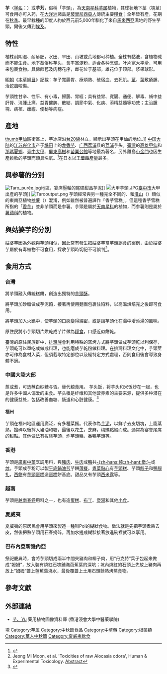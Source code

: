 {{ctm}}
{{Speciesbox 
| status = LC
| status_system = IUCN3.1
| status_ref = <ref name="iucn">{{cite iucn |author= Nguyen, T.H.T |year=2011 |title=''Colocasia esculenta'' |volume=2011 |page=e.T169058A6570708 |doi=10.2305/IUCN.UK.2011-1.RLTS.T169058A6570708.en |access-date=2020-05-16}}</ref>
| image = TaroAKL.jpg 
| image_caption = 芋
| image2 =Colocasia esculenta dsc07801.jpg
| image2_caption = 芋的地下莖 
| genus = Colocasia
| species = esculenta
| authority = ([[L.|L.]]) {{tsl|de|Heinrich Wilhelm Schott|海因里希·威尔海姆·肖特|Schott}}, 1832
| synonyms = {{collapsible list|
  {{Plainlist | style = margin-left: 1em; text-indent: -1em; |
*''Alocasia dussii'' <small>Dammer</small>
*''Alocasia illustris'' <small>W.Bull</small>
*''Aron colocasium'' <small>(L.) St.-Lag.</small>
*''Arum chinense'' <small>L.</small>
*''Arum colocasia'' <small>L.</small>
*''Arum colocasioides'' <small>Desf.</small>
*''Arum esculentum'' <small>L.</small>
*''Arum lividum'' <small>Salisb.</small>
*''Arum nymphaeifolium'' <small>(Vent.) Roxb.</small>
*''Arum peltatum'' <small>Lam.</small>
*''Caladium acre'' <small>R.Br.</small>
*''Caladium colocasia'' <small>(L.) W.Wight</small> nom. illeg.
*''Caladium colocasioides'' <small>(Desf.) Brongn.</small>
*''Caladium esculentum'' <small>(L.) Vent.</small>
*''Caladium glycyrrhizum'' <small>Fraser</small>
*''Caladium nymphaeifolium'' <small>Vent.</small>
*''Caladium violaceum'' <small>Desf.</small>
*''Caladium violaceum'' <small>Engl.</small>
*''Calla gaby'' <small>Blanco</small>
*''Calla virosa'' <small>Roxb.</small>
*''Colocasia acris'' <small>(R.Br.) Schott</small>
*''Colocasia aegyptiaca'' <small>Samp.</small>
*''Colocasia colocasia'' <small>(L.) Huth</small> nom. inval.
*''Colocasia euchlora'' <small>K.Koch & Linden</small>
*''Colocasia fonstanesii'' <small>Schott</small>
*''Colocasia gracilis'' <small>Engl.</small>
*''Colocasia himalensis'' <small>Royle</small>
*''Colocasia neocaledonica'' <small>Van Houtte</small>
*''Colocasia nymphaeifolia'' <small>(Vent.) Kunth</small>
*''Colocasia peltata'' <small>(Lam.) Samp.</small>
*''Colocasia vera'' <small>Hassk.</small>
*''Colocasia violacea'' <small>(Desf.) auct.</small>
*''Colocasia virosa'' <small>(Roxb.) Kunth</small>
*''Colocasia vulgaris'' <small>Raf.</small>
*''Leucocasia esculenta'' <small>(L.) Nakai</small>
*''Steudnera virosa'' <small>(Roxb.) Prain</small>
*''Zantedeschia virosa'' <small>(Roxb.) K.Koch</small>
  }}
  }}
|synonyms_ref = {{r|Lim2014|ipni|Quattrocchi2016}}
}}
'''芋'''（[[学名|学名]]：''{{lang|la|Colocasia esculenta}}''）或'''芋艿'''，俗稱「芋頭」，為[[天南星科|天南星科]][[芋属|芋属]]植物，其球状地下茎（塊莖）可食用亦可入药，在[[大洋洲|大洋洲]]諸島是[[玻里尼西亞人|玻里尼西亞人]]傳統主要[[糧食|糧食]]；全年皆有產，花期在[[秋季|秋季]]。最早栽種的印度人約於西元前5,000年馴化了來自[[馬來西亞|馬來西亞]]濕地的野生芋頭，爾後又傳到[[埃及|埃及]]。

== 特性 ==
植株耐阴湿、耐瘠肥，水田、旱田、山坡或荒地都可种植。全株有黏液，含植物碱而不能生食。地下茎俗称芋头，含丰富淀粉，适合各种烹调。叶片宽大平滑，可用来包裹食物。具佛燄苞及肉穗花序，雌花位于基部，雄花位于顶部。浆果球形。

[[明朝|明朝]]《[[本草綱目|本草綱目]]》記載：芋子寬腸胃、療煩熱、破宿血、去死肌。[[莖|莖]]、[[葉|葉]]敷瘡腫、治蛇蟲咬傷。

芋頭性甘辛、性平、有小毒，歸腸、胃經；具有益胃、寬腸、通便、解毒、補中益肝腎、消腫止痛、益胃健脾、散結、調節中氣、化痰、添精益髓等功效；主治腫塊、痰核、瘰癧、便秘等病症。

== 產地 ==
[[檔案:20130406南橫甲仙街景.JPG|thumb]][[甲仙區|甲仙區]]街區上，芋冰店沿[[台20線|台20線]]林立，顯示出芋頭在甲仙的地位。]]
[[中国大陆|中国大陆]]的[[江苏|江苏]][[兴化市|兴化市]]产于[[垛田|垛田]]上的[[龙香芋|龙香芋]]、[[广西|广西]][[荔浦|荔浦]]县的[[荔浦|荔浦]]芋头。[[臺灣|臺灣]]的[[高雄市|高雄]][[甲仙區|甲仙]]和[[那瑪夏區|那瑪夏鄉]]、[[臺中市|臺中]][[大甲區|大甲]]、[[屏東縣|屏東]][[高樹鄉|高樹]]和[[苗栗縣|苗栗]][[公館鄉_(台灣)|公館]]等地最為著名，另外離島[[烈嶼鄉|小金門]]也因生產鬆軟的芋頭而頗具名氣。<ref>{{Cite web|title=行政院農委會芋頭|url=https://kmweb.coa.gov.tw/subject/subject.php?id=18992|accessdate=|author=|date=|format=|publisher=|language=}}</ref>在日本以[[千葉縣|千葉縣]]產量最多。

== 與参薯的分別 ==
{{参见|香芋}}
[[File:Taro_purée.jpg|thumb]]地區，宴席壓軸的尾碟甜品芋泥]]
[[File:大甲芋頭.JPG|thumb]][[臺中市|臺中市]]大甲出產的芋頭]]
[[File:Tarooutput.png|thumb]]
芋頭經常與另一種完全不同的、和[[淮山|淮山]]（''{{lang|la|Dioscorea opposita}}''）類似的東南亞植物[[参薯|参薯]]（''{{lang|la|Dioscorea alata}}''）混淆，例如{{lang|en|ube ice-cream}}雖然被普遍譯作「香芋雪糕」，但這種香芋雪糕所指的「[[香芋|香芋]]」並非芋頭而是参薯。芋頭是屬於[[天南星科|天南星科]]的植物，而参薯則是屬於[[薯蕷科|薯蕷科]]的植物。

== 與姑婆芋的分別 ==
{{參見|姑婆芋 (植物)}}

姑婆芋因為外觀與芋頭相似，因此常有發生把姑婆芋當芋頭誤食的案例，由於姑婆芋屬於有毒植物不可食用，採收芋頭時切記不可誤判<ref>Jeong Mi Moon, et al. 'Toxicities of raw Alocasia odora', Human & Experimental Toxicology. [http://www.ncbi.nlm.nih.gov/pubmed/21177728 Abstract]</ref>。

== 食用方式 ==
=== 台灣 ===
將芋頭融入傳統糕餅，創造出獨特的[[芋頭酥|芋頭酥]]。

將芋頭加砂糖做成芋泥餡，接著再使用麵團包裹住陷料，以高溫烘焙完之後即可食用。

將芋頭加入火鍋中，使芋頭的口感變得綿密，或是讓芋頭化在湯中增添湯的風味。

原住民將小芋頭切片烘乾成芋片做為[[糧食|糧食]]，口感近似餅乾。

臺灣的原住民族群中，[[排灣族|排灣族]]會利用特殊的窯烤方式將芋頭做成芋頭乾以利保存，芋頭乾可以單吃或做成料理，也能磨成芋乾粉做料理。在排灣料理文化中，芋頭莖亦可作為食材入菜，但須截取特定部位以及經特定方式處理，否則食用後會導致身體不適。

=== 中國大陸大部 ===
蒸或煮，可选蘸白砂糖与否。替代粮食用。
芋头饭，将芋头和米饭炒在一起，也是许多中國人偏爱的主食。芋头根是纤维和其他营养素的主要来源，提供多种潜在的健康益处，包括改善血糖、肠道和心脏健康。<ref>{{Cite web|url=http://webmd.cn/taro-root-benefits/|title=芋头的功效与作用吃法，芋头能减肥吗，芋头的做法大全|accessdate=2018-11-10|work=WebMD|language=zh-CN}}</ref>

==== 福州 ====
芋頭在福州地區運用廣泛，有多種菜餚。代表作為[[芋泥|芋泥]]，以鮮芋去皮切塊，上籠蒸熟，搗碎以後拌入豬油和糖，最後以花生，芝麻，梅蝶點綴而成。通常為宴會尾席的甜點。其他做法有拔絲芋頭，炸芋頭糕，番鴨芋頭等。

=== 香港 ===
芋頭是[[廣東|廣東]][[中菜|中菜]]烹調用料，與[[豬肉|豬肉]]、[[牛肉|牛肉]]或[[鴨|鴨]]共[[炖|-{zh-hans:炖;zh-hant:燉;}-]]或[[炆|炆]]。芋頭成芋粉可以製[[平底鍋|平底鍋]][[油|油]][[煎|煎]]芋餅[[薄餐|薄餐]]。[[粵菜|粵菜]][[點心|點心]]有[[芋頭糕|芋頭糕]]、芋頭[[餃子|餃子]]和[[鴨腳扎|鴨腳扎]]，[[西餅|西餅]]有[[芋頭蛋糕|芋頭蛋糕]]造[[蛋糕|蛋糕]]餅基底。甜品又有芋頭[[西米露|西米露]]等。

=== 越南 ===
芋頭是[[越南|越南]][[春卷|春卷]]用料之一，也有造[[蛋糕|蛋糕]]、[[布丁|布丁]]、[[煲|煲]][[湯|湯]]和其他[[小食|小食]]。

=== 夏威夷 ===
夏威夷的原居民會用芋頭來製造一種叫Poi的糊狀食物。做法就是先把芋頭煮熟去皮，然後把熟芋頭用石舂搗碎，再加水搓成糊狀接著放進碗裡就可以享用。

=== 巴布內亞新幾內亞 ===
祭祀慶典時，會將芋頭切成兩半中間夾豬肉和椰子肉，用“丹克特”葉子包起來做成“姆姆”，放入裝有燒紅石塊鋪滿芭蕉葉的深坑；坑內燒紅的石頭上先放上豬肉再放上“姆姆”蓋上芭蕉葉澆水，最後覆蓋上土用石頭餘熱烤蒸食物。

== 參考文獻 ==
{{reflist|refs=
<ref name="Lim2014">{{cite book|author=T. K. Lim|title=Edible Medicinal and Non Medicinal Plants: Volume 9, Modified Stems, Roots, Bulbs|url=https://books.google.com/books?id=t22vBQAAQBAJ|date=2014-12-03|publisher=Springer|pages=1036 pages|isbn=978-94-017-9511-1}}{{rp|454-460}}</ref>
<ref name=ipni>{{cite web|url=http://www.ipni.org/ipni/idPlantNameSearch.do?id=1170772-2|title=Colocasia esculenta (L. ) Schott|accessdate=2015-02-15}}</ref>
<ref name="Quattrocchi2016">{{cite book|author=Umberto Quattrocchi|title=CRC World Dictionary of Medicinal and Poisonous Plants: Common Names, Scientific Names, Eponyms, Synonyms, and Etymology (5 Volume Set)|url=https://books.google.com/books?id=-37OBQAAQBAJ|date=2016-04-19|publisher=CRC Press|pages=3960 pages|isbn=978-1-4822-5064-0}}{{rp|1060-1061}}</ref>
}}

== 外部連結 ==
{{commons+cat|Colocasia esculenta|芋}}{{wikispecies|Colocasia esculenta}}
*[http://libproject.hkbu.edu.hk/was40/detail?lang=ch&channelid=1288&searchword=herb_id=D00720 芋、Yu] 藥用植物圖像資料庫 (香港浸會大學中醫藥學院) {{zh-hant}}{{en}}

{{Authority control}}
{{taxonbar}}

[[Category:藥用植物|塊]]
[[Category:芋属|Category:芋属]]
[[Category:中秋節食品|Category:中秋節食品]]
[[Category:中草藥|Category:中草藥]]
[[Category:根菜類|Category:根菜類]]
[[Category:華人中秋節|Category:華人中秋節]]
[[Category:夏威夷飲食|Category:夏威夷飲食]]